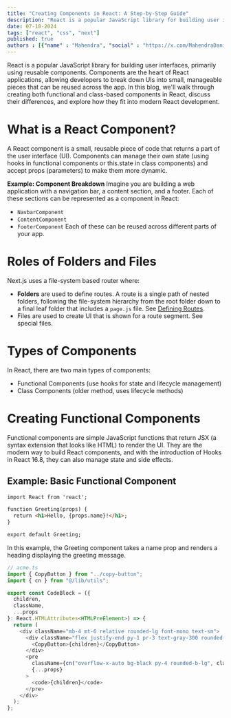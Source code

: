 ```yaml
---
title: "Creating Components in React: A Step-by-Step Guide"
description: "React is a popular JavaScript library for building user interfaces, primarily using reusable components."
date: 07-10-2024
tags: ["react", "css", "next"]
published: true
authors : [{"name" : "Mahendra", "social" : "https://x.com/MahendraDani"},{"name" : "Pratima", "social" : "https://x.com/pratima"} ]
---
```


React is a popular JavaScript library for building user interfaces, primarily using reusable components. Components are the heart of React applications, allowing developers to break down UIs into small, manageable pieces that can be reused across the app. In this blog, we'll walk through creating both functional and class-based components in React, discuss their differences, and explore how they fit into modern React development.

# What is a React Component?

A React component is a small, reusable piece of code that returns a part of the user interface (UI). Components can manage their own state (using hooks in functional components or this.state in class components) and accept props (parameters) to make them more dynamic.

**Example: Component Breakdown**
Imagine you are building a web application with a navigation bar, a content section, and a footer. Each of these sections can be represented as a component in React:

- `NavbarComponent`
- `ContentComponent`
- `FooterComponent`
  Each of these can be reused across different parts of your app.

# Roles of Folders and Files
Next.js uses a file-system based router where:

- **Folders** are used to define routes. A route is a single path of nested folders, following the file-system hierarchy from the root folder down to a final leaf folder that includes a `page.js` file. See [Defining Routes](https://google.com).
- Files are used to create UI that is shown for a route segment. See special files.


# Types of Components

In React, there are two main types of components:

- Functional Components (use hooks for state and lifecycle management)
- Class Components (older method, uses lifecycle methods)

# Creating Functional Components

Functional components are simple JavaScript functions that return JSX (a syntax extension that looks like HTML) to render the UI. They are the modern way to build React components, and with the introduction of Hooks in React 16.8, they can also manage state and side effects.

## Example: Basic Functional Component

```html
import React from 'react';

function Greeting(props) {
  return <h1>Hello, {props.name}!</h1>;
}

export default Greeting;

```

In this example, the Greeting component takes a name prop and renders a heading displaying the greeting message.

```ts
// acme.ts
import { CopyButton } from "../copy-button";
import { cn } from "@/lib/utils";

export const CodeBlock = ({
  children,
  className,
  ...props
}: React.HTMLAttributes<HTMLPreElement>) => {
  return (
    <div className="mb-4 mt-6 relative rounded-lg font-mono text-sm">
      <div className="flex justify-end py-1 pr-3 text-gray-300 rounded-t-lg border-2 ">
        <CopyButton>{children}</CopyButton>
      </div>
      <pre
        className={cn("overflow-x-auto bg-black py-4 rounded-b-lg", className)}
        {...props}
      >
        <code>{children}</code>
      </pre>
    </div>
  );
};
```